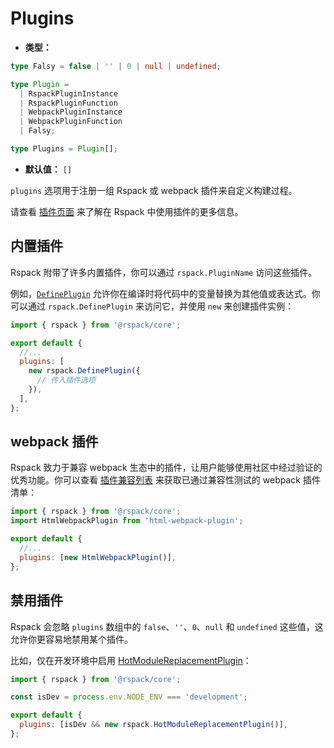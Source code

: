 # Plugins

- **类型：**

```ts
type Falsy = false | '' | 0 | null | undefined;

type Plugin =
  | RspackPluginInstance
  | RspackPluginFunction
  | WebpackPluginInstance
  | WebpackPluginFunction
  | Falsy;

type Plugins = Plugin[];
```

- **默认值：** `[]`

`plugins` 选项用于注册一组 Rspack 或 webpack 插件来自定义构建过程。

请查看 [插件页面](/guide/features/plugin) 来了解在 Rspack 中使用插件的更多信息。

## 内置插件

Rspack 附带了许多内置插件，你可以通过 `rspack.PluginName` 访问这些插件。

例如，[`DefinePlugin`](/plugins/webpack/define-plugin) 允许你在编译时将代码中的变量替换为其他值或表达式。你可以通过 `rspack.DefinePlugin` 来访问它，并使用 `new` 来创建插件实例：

```js title="rspack.config.mjs"
import { rspack } from '@rspack/core';

export default {
  //...
  plugins: [
    new rspack.DefinePlugin({
      // 传入插件选项
    }),
  ],
};
```

## webpack 插件

Rspack 致力于兼容 webpack 生态中的插件，让用户能够使用社区中经过验证的优秀功能。你可以查看 [插件兼容列表](/guide/compatibility/plugin) 来获取已通过兼容性测试的 webpack 插件清单：

```js title="rspack.config.mjs"
import { rspack } from '@rspack/core';
import HtmlWebpackPlugin from 'html-webpack-plugin';

export default {
  //...
  plugins: [new HtmlWebpackPlugin()],
};
```

## 禁用插件

Rspack 会忽略 `plugins` 数组中的 `false`、`''`、`0`、`null` 和 `undefined` 这些值，这允许你更容易地禁用某个插件。

比如，仅在开发环境中启用 [HotModuleReplacementPlugin](/plugins/webpack/hot-module-replacement-plugin)：

```js title="rspack.config.mjs"
import { rspack } from '@rspack/core';

const isDev = process.env.NODE_ENV === 'development';

export default {
  plugins: [isDev && new rspack.HotModuleReplacementPlugin()],
};
```
